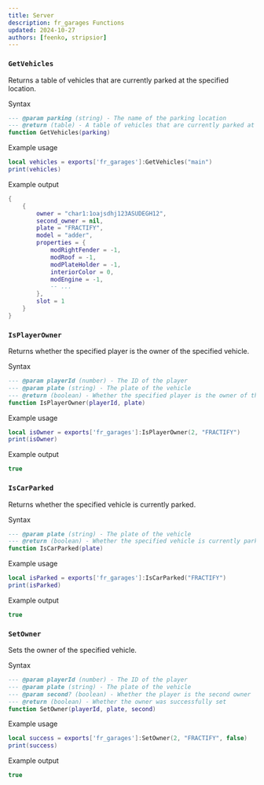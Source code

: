 ```yaml
---
title: Server
description: fr_garages Functions
updated: 2024-10-27
authors: [feenko, stripsior]
---
```


### `GetVehicles`

Returns a table of vehicles that are currently parked at the specified location.

<p className='text-sm text-muted-foreground'>Syntax</p>

```lua
--- @param parking (string) - The name of the parking location
--- @return (table) - A table of vehicles that are currently parked at the specified location
function GetVehicles(parking)
```

<p className='text-sm text-muted-foreground'>Example usage</p>

```lua
local vehicles = exports['fr_garages']:GetVehicles("main")
print(vehicles)
```

<p className='text-sm text-muted-foreground'>Example output</p>

```lua
{
    {
        owner = "char1:1oajsdhj123ASUDEGH12",
        second_owner = nil,
        plate = "FRACTIFY",
        model = "adder",
        properties = {
            modRightFender = -1,
            modRoof = -1,
            modPlateHolder = -1,
            interiorColor = 0,
            modEngine = -1,
            -- ...
        },
        slot = 1
    }
}
```

### `IsPlayerOwner`

Returns whether the specified player is the owner of the specified vehicle.

<p className='text-sm text-muted-foreground'>Syntax</p>

```lua
--- @param playerId (number) - The ID of the player
--- @param plate (string) - The plate of the vehicle
--- @return (boolean) - Whether the specified player is the owner of the specified vehicle
function IsPlayerOwner(playerId, plate)
```

<p className='text-sm text-muted-foreground'>Example usage</p>

```lua
local isOwner = exports['fr_garages']:IsPlayerOwner(2, "FRACTIFY")
print(isOwner)
```

<p className='text-sm text-muted-foreground'>Example output</p>

```lua
true
```

### `IsCarParked`

Returns whether the specified vehicle is currently parked.

<p className='text-sm text-muted-foreground'>Syntax</p>

```lua
--- @param plate (string) - The plate of the vehicle
--- @return (boolean) - Whether the specified vehicle is currently parked
function IsCarParked(plate)
```

<p className='text-sm text-muted-foreground'>Example usage</p>

```lua
local isParked = exports['fr_garages']:IsCarParked("FRACTIFY")
print(isParked)
```

<p className='text-sm text-muted-foreground'>Example output</p>

```lua
true
```

### `SetOwner`

Sets the owner of the specified vehicle.

<p className='text-sm text-muted-foreground'>Syntax</p>

```lua
--- @param playerId (number) - The ID of the player
--- @param plate (string) - The plate of the vehicle
--- @param second? (boolean) - Whether the player is the second owner
--- @return (boolean) - Whether the owner was successfully set
function SetOwner(playerId, plate, second)
```

<p className='text-sm text-muted-foreground'>Example usage</p>

```lua
local success = exports['fr_garages']:SetOwner(2, "FRACTIFY", false)
print(success)
```

<p className='text-sm text-muted-foreground'>Example output</p>

```lua
true
```
